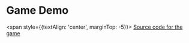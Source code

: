 
# Game Demo

<GameDemo   />

<span style={{textAlign: 'center', marginTop: -5}}>
    [Source code for the game](https://github.com/SpringRoll/springroll-io-demo-game)
</span>